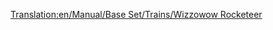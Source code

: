 [[Translation:en/Manual/Base Set/Trains/Wizzowow Rocketeer]]
{{es/Trenes|Imagen=[[File:en/Wizzowowrocketeer.png]]
|Nombre=Wizzowow Rocketeer
|Precio=164.062 € (82.031 £)
|Velocidad=482 km/h (300 mph)
|Peso=120 t
|Potencia=10.000 CV (7.457 kW)
|Coste-anual=7.030 € (3.515 £)
|Diseño=2022
|Duración=20
|Capacidad=--
|Descripción=La única máquina de tren de levitación magnética (MagLev) de Fantasía, el mejor tren de Fantasía disponible en el juego.
|Vida-real=Ficticio.
}}